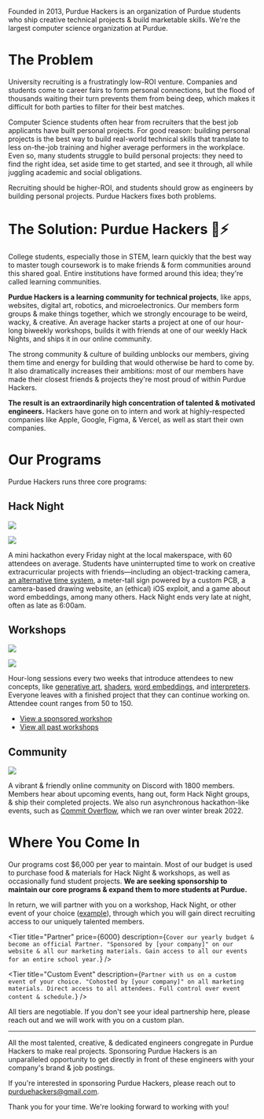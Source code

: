 
Founded in 2013, Purdue Hackers is an organization of Purdue students who ship creative technical projects & build marketable skills. We're the largest computer science organization at Purdue.

# The Problem

University recruiting is a frustratingly low-ROI venture. Companies and students come to career fairs to form personal connections, but the flood of thousands waiting their turn prevents them from being deep, which makes it difficult for both parties to filter for their best matches.

Computer Science students often hear from recruiters that the best job applicants have built personal projects. For good reason: building personal projects is the best way to build real-world technical skills that translate to less on-the-job training and higher average performers in the workplace. Even so, many students struggle to build personal projects: they need to find the right idea, set aside time to get started, and see it through, all while juggling academic and social obligations.

Recruiting should be higher-ROI, and students should grow as engineers by building personal projects. Purdue Hackers fixes both problems.

# The Solution: Purdue Hackers 💛⚡

College students, especially those in STEM, learn quickly that the best way to master tough coursework is to make friends & form communities around this shared goal. Entire institutions have formed around this idea; they're called learning communities.

**Purdue Hackers is a learning community for technical projects**, like apps, websites, digital art, robotics, and microelectronics. Our members form groups & make things together, which we strongly encourage to be weird, wacky, & creative. An average hacker starts a project at one of our hour-long biweekly workshops, builds it with friends at one of our weekly Hack Nights, and ships it in our online community.

The strong community & culture of building unblocks our members, giving them time and energy for building that would otherwise be hard to come by. It also dramatically increases their ambitions: most of our members have made their closest friends & projects they're most proud of within Purdue Hackers.

**The result is an extraordinarily high concentration of talented & motivated engineers.** Hackers have gone on to intern and work at highly-respected companies like Apple, Google, Figma, & Vercel, as well as start their own companies.

# Our Programs

Purdue Hackers runs three core programs:

## Hack Night

<Grid>

![](/img/sponsor/hack-night-3.jpg)

![](/img/sponsor/hack-night-2.jpg)

</Grid>

A mini hackathon every Friday night at the local makerspace, with 60 attendees on average. Students have uninterrupted time to work on creative extracurricular projects with friends—including an object-tracking camera, [an alternative time system](https://lightning-time.vercel.app/), a meter-tall sign powered by a custom PCB, a camera-based drawing website, an (ethical) iOS exploit, and a game about word embeddings, among many others. Hack Night ends very late at night, often as late as 6:00am.

<Tip
  text="Sponsors report a higher recruiting ROI at Hack Night than
career fairs & hackathons due to the high concentration of talent & passion projects."
/>

<div className="page-break" />

## Workshops

<Grid>

![](/img/sponsor/workshop-1.jpg)

![](/img/sponsor/workshop-2.jpg)

</Grid>

Hour-long sessions every two weeks that introduce attendees to new concepts, like [generative art](https://events.purduehackers.com/generative-art-workshop), [shaders](https://events.purduehackers.com/shaders-workshop), [word embeddings](https://events.purduehackers.com/word-embedding-workshop), and [interpreters](https://events.purduehackers.com/programming-languages-workshop). Everyone leaves with a finished project that they can continue working on. Attendee count ranges from 50 to 150.

- [View a sponsored workshop](https://events.purduehackers.com/rick-roll-web-api-workshop)
- [View all past workshops](https://events.purduehackers.com)

## Community

<Grid largeGap singleRow>

![](/img/sponsor/community-circles.png)

A vibrant & friendly online community on Discord with 1800 members. Members hear about upcoming events, hang out, form Hack Night groups, & ship their completed projects. We also run asynchronous hackathon-like events, such as [Commit Overflow](https://blog.purduehackers.com/posts/commit-overflow-2022), which we ran over winter break 2022.

</Grid>

# Where You Come In

Our programs cost $6,000 per year to maintain. Most of our budget is used to purchase food & materials for Hack Night & workshops, as well as occasionally fund student projects. **We are seeking sponsorship to maintain our core programs & expand them to more students at Purdue.**

In return, we will partner with you on a workshop, Hack Night, or other event of your choice ([example](https://events.purduehackers.com/-hammerwars-)), through which you will gain direct recruiting access to our uniquely talented members.

<Grid className="my-4" largeGap overflow singleRow>

<Tier
  title="Sponsor a Hack Night"
  price={1000}
  description="Send your recruiters & engineers to Hack Night & get in front of our highest-achieving members. Get a dedicated spot, collect resumés, speak at opening ceremony. The floor is yours all night."
  mostPopular
/>

<Tier
  title="Booster"
  price={2500}
  description="Sponsor any 3 events of your choice, such as workshops, Hack Nights, or asynchronous community events. Network with hundreds of high achievers and collect resumés & projects."
/>

<Tier
  title="Partner"
  price={6000}
  description={`Cover our yearly budget & become an official Partner. "Sponsored by [your company]" on our website & all our marketing materials. Gain access to all our events for an entire school year.`}
/>

<Tier
  title="Custom Event"
  description={`Partner with us on a custom event of your choice. "Cohosted by [your company]" on all marketing materials. Direct access to all attendees. Full control over event content & schedule.`}
/>

</Grid>

All tiers are negotiable. If you don't see your ideal partnership here, please reach out and we will work with you on a custom plan.

---

All the most talented, creative, & dedicated engineers congregate in Purdue Hackers to make real projects. Sponsoring Purdue Hackers is an unparalleled opportunity to get directly in front of these engineers with your company's brand & job postings.

<div className="print:hidden">

If you're interested in sponsoring Purdue Hackers, please reach out to purduehackers@gmail.com.

</div>

Thank you for your time. We're looking forward to working with you!

